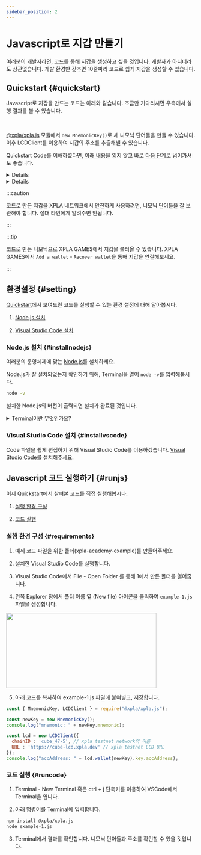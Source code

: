 ```yaml
---
sidebar_position: 2
---
```


# Javascript로 지갑 만들기


여러분이 개발자라면, 코드를 통해 지갑을 생성하고 싶을 것입니다. 개발자가 아니더라도 상관없습니다. 개발 환경만 갖추면 10줄짜리 코드로 쉽게 지갑을 생성할 수 있습니다.

## Quickstart {#quickstart}

Javascript로 지갑을 만드는 코드는 아래와 같습니다. 조금만 기다리시면 우측에서 실행 결과를 볼 수 있습니다.


<Ex01 />

<br/>


[@xpla/xpla.js](https://www.npmjs.com/package/@xpla/xpla.js) 모듈에서 `new MnemonicKey()`로 새 니모닉 단어들을 만들 수 있습니다. 이후 LCDClient를 이용하여 지갑의 주소를 추출해낼 수 있습니다. 

Quickstart Code를 이해하셨다면, [아래 내용](/docs/settings/create-wallet/create-wallet-with-js#setting)을 읽지 않고 바로 [다음 단계](/docs/settings/create-wallet/create-wallet-with-js#quickstart)로 넘어가셔도 좋습니다.


<Details summary={"React로 지갑 생성하기"} style={{backgroundColor : 'white'}}>
<Ex01_react />
</Details>

<Details summary={'LCDClient란 무엇인가요?'}>
LCDClient는 XPLA 블록체인 내 데이터를 가져오는 도구입니다. 더 자세히 알고 싶으시다면 <a target="_blank" href="https://docs.xpla.io/docs/develop/guides/start-the-light-client-daemon/" >Docs</a>를 참고해보세요.

지금 이것에 대해 명확하게 이해하지 않으셔도 괜찮습니다. 코드로 지갑을 생성할 수 있다는 것만 알아두시면 됩니다. 
</Details>

:::caution

코드로 만든 지갑을 XPLA 네트워크에서 안전하게 사용하려면, 니모닉 단어들을 잘 보관해야 합니다. 절대 타인에게 알려주면 안됩니다.

:::

:::tip

코드로 만든 니모닉으로 XPLA GAMES에서 지갑을 불러올 수 있습니다. XPLA GAMES에서 `Add a wallet` - `Recover wallet`을 통해 지갑을 연결해보세요.

:::


## 환경설정 {#setting}

[Quickstart](/docs/settings/create-wallet/create-wallet-with-js#quickstart)에서 보여드린 코드를 실행할 수 있는 환경 설정에 대해 알아봅시다.

1. [Node.js 설치](/docs/settings/create-wallet/create-wallet-with-js#installnodejs)

2. [Visual Studio Code 설치](/docs/settings/create-wallet/create-wallet-with-js#installvscode)

### Node.js 설치 {#installnodejs}

여러분의 운영체제에 맞는 [Node.js](https://nodejs.org/en/download/)를 설치하세요.

Node.js가 잘 설치되었는지 확인하기 위해, Terminal을 열어 `node -v`를 입력해봅시다.

```bash
node -v
```

설치한 Node.js의 버전이 출력되면 설치가 완료된 것입니다.

<details>
  <summary>Terminal이란 무엇인가요?</summary>
컴퓨터 시스템을 제어하기 위한 도구입니다. 개발에 익숙하지 않으신 분들은 어떻게 터미널에 접근하는지 모르실 수 있습니다. 운영체제에 따라 다음과 같은 방식으로 접근할 수 있습니다.


<Tabs groupId="operating-systems">
  <TabItem value="win" label="Windows">
    윈도우 실행창 (Win + R)에서 cmd를 입력합니다.
  </TabItem>
  <TabItem value="mac" label="macOS">
    <a href="https://support.apple.com/ko-kr/guide/terminal/apd5265185d-f365-44cb-8b09-71a064a42125/mac" target="_blank">
    Apple 공식 사이트
    </a>
    를 참고해보세요.
  </TabItem>
</Tabs>
</details>

### Visual Studio Code 설치 {#installvscode}

Code 파일을 쉽게 편집하기 위해 Visual Studio Code를 이용하겠습니다. [Visual Studio Code](https://code.visualstudio.com/download)를 설치해주세요.

## Javascript 코드 실행하기 {#runjs}

이제 Quickstart에서 살펴본 코드를 직접 실행해봅시다.

1. [실행 환경 구성](/docs/settings/create-wallet/create-wallet-with-js#requirements)

2. [코드 실행](/docs/settings/create-wallet/create-wallet-with-js#runcode)

### 실행 환경 구성 {#requirements}

  1. 예제 코드 파일을 위한 폴더(xpla-academy-example)를 만들어주세요.

  2. 설치한 Visual Studio Code를 실행합니다.

  3. Visual Studio Code에서 File - Open Folder 를 통해 1에서 만든 폴더를 열어줍니다.

  4. 왼쪽 Explorer 창에서 폴더 이름 옆 (New file) 아이콘을 클릭하여 `example-1.js` 파일을 생성합니다.
  <img src="/xpla-academy-dev/img/2-settings/1-create-wallet/vscode-newfile.png"  width="400" height="200" />

  5. 아래 코드를 복사하여 example-1.js 파일에 붙여넣고, 저장합니다.

  ```js
  const { MnemonicKey, LCDClient } = require("@xpla/xpla.js");

  const newKey = new MnemonicKey();
  console.log("mnemonic: " + newKey.mnemonic);

  const lcd = new LCDClient({
    chainID : 'cube_47-5', // xpla testnet network의 이름
    URL : 'https://cube-lcd.xpla.dev' // xpla testnet LCD URL
  });
  console.log("accAddress: " + lcd.wallet(newKey).key.accAddress);
  ```

### 코드 실행 {#runcode}

  1. Terminal - New Terminal 혹은 ctrl + j 단축키를 이용하여 VSCode에서 Terminal을 엽니다.

  2. 아래 명령어를 Terminal에 입력합니다.

  ```bash
  npm install @xpla/xpla.js
  node example-1.js
  ```

  3. Terminal에서 결과를 확인합니다. 니모닉 단어들과 주소를 확인할 수 있을 것입니다.
 